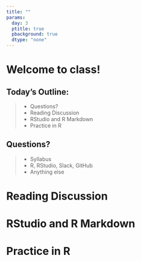 ```yaml
---
title: ""
params:
  day: 3
  ptitle: true
  pbackground: true
  dtype: "none"
---
```


# Welcome to class! {data-background=#e8c35d}

## Today's Outline:

>- Questions?
>- Reading Discussion
>- RStudio and R Markdown
>- Practice in R

## Questions?

>- Syllabus
>- R, RStudio, Slack, GitHub
>- Anything else

# Reading Discussion {data-background=#e8c35d}


# RStudio and R Markdown {data-background=#e8c35d}


# Practice in R




<!--------------------------------

## What is data science?

Answer: A venn diagram ( [here](https://www.omnisci.com/learn/data-science), [here](https://data36.com/what-is-data-science/), and [here](https://www.innoarchitech.com/blog/what-is-data-science-does-data-scientist-do))

["The Business of Data" video](https://www.youtube.com/watch?v=eMOY79x6drA)

Hadley Wickham's [diagram](https://r4ds.had.co.nz/)

# Syllabus (continued from Day 1)  {data-background=#e8c35d}

## Specifications Grading

![](images/grade_sets.png)

## Workload to get an "A"

```r
library(tidyverse)

weeks <- tibble(Week = c(1, 2, 3, 4, 5, 6, 7, 8, 9, 10, 11, 12, 13), 
       low  = c(4, 8, 10, 10, 12, 11, 9, 5, 6, 6, 6, 6, 6),
       high = c(6, 12, 14, 14, 16, 14, 12, 9, 9, 9, 9, 11, 11))


weeks %>%
  ggplot(aes(x = Week)) +
  geom_point(aes(y = low, color = "Minimum"), size = 2.5) +
  geom_line(aes(y = low, color = "Minimum")) +
  geom_point(aes(y = high, color = "Max"), size = 2.5) +
  geom_line(aes(y = high, color = "Max")) +
  labs(y = "Hours per week", x = "Week of semester", title = "Number of hours to earn an A") +
  theme_bw() + theme(panel.grid.minor.x = element_blank()) +
  coord_cartesian(ylim = c(0, 20)) + 
  scale_x_continuous(breaks = 1:13) + scale_color_manual("Range", values = c("dodgerblue3", "orange3"))

```


## To get a "B"

You don't do **B** work on all the tasks and case studies - You do **A** work on half of them.

* Focus on the first 5-weeks material. Pick and choose work after the foundation material.
* I know everyone can earn a B or higher.

## How to get help

> - Slack 
> - R-Lab
> - My office hours

## Questions about the syllabus?

# Task 1 {data-background=#e8c35d}

## Questions about R and/or R-Studio?

## Getting R-Studio under control

# Reading Discussion  {data-background=#e8c35d}

## How Humans See Data

[John Rauser Video](https://www.youtube.com/embed/fSgEeI2Xpdc?rel=0&amp;start=0){target="blank"}

[Class comments.](https://docs.google.com/spreadsheets/d/1Dfj68hm77XwnQgV5mSw3ja3cRTJgcOYYEDKD5RmKjBY/edit?usp=sharing)

> - What did you learn?
> - Were you surprised by anything?
> - Do you disagree with anything he said?

## 7 methods of encoding data

#### Ordered by accuracy of perceptual estimation.

1. Position along a common scale
2. Position on common, non-aligned scale
3. Length
4. Angle or slope
5. Area
6. Volume/density/saturation of "color"
7. Color hue

## Quote from Tufte

> Above all else, show the data

## [Being a Better Online Reader](https://www.newyorker.com/science/maria-konnikova/being-a-better-online-reader)

What do you agree with? Disagree?

What's your plan to succeed this semester?

# Looking Ahead {data-background=#e8c35d}

## Task 2

> - Github
> - Professional Photo
> - Data Science Society

## Before next class...
> - Sign up for a one-on-one interview with Sister Larson
> - Finish Task 2
> - Look over Case Study 1




------------------------------>
